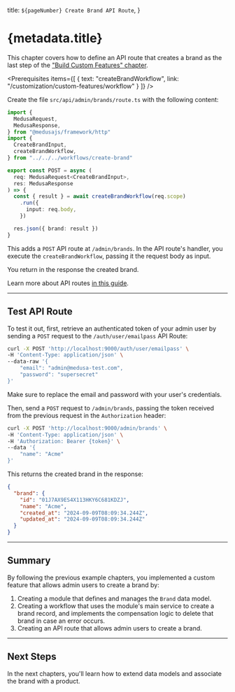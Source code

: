 
  title: `${pageNumber} Create Brand API Route`,
}

# {metadata.title}

<Note title="Example Chapter">

This chapter covers how to define an API route that creates a brand as the last step of the ["Build Custom Features" chapter](../page.mdx).

</Note>

<Prerequisites
  items={[
    {
      text: "createBrandWorkflow",
      link: "/customization/custom-features/workflow"
    }
  ]}
/>

Create the file `src/api/admin/brands/route.ts` with the following content:

```ts title="src/api/admin/brands/route.ts" collapsibleLines="1-9" expandButtonLabel="Show Imports"
import {
  MedusaRequest,
  MedusaResponse,
} from "@medusajs/framework/http"
import { 
  CreateBrandInput, 
  createBrandWorkflow,
} from "../../../workflows/create-brand"

export const POST = async (
  req: MedusaRequest<CreateBrandInput>,
  res: MedusaResponse
) => {
  const { result } = await createBrandWorkflow(req.scope)
    .run({
      input: req.body,
    })

  res.json({ brand: result })
}
```

This adds a `POST` API route at `/admin/brands`. In the API route's handler, you execute the `createBrandWorkflow`, passing it the request body as input.

You return in the response the created brand.

<Note>

Learn more about API routes [in this guide](../../../basics/api-routes/page.mdx).

</Note>

---

## Test API Route

To test it out, first, retrieve an authenticated token of your admin user by sending a `POST` request to the `/auth/user/emailpass` API Route:

```bash
curl -X POST 'http://localhost:9000/auth/user/emailpass' \
-H 'Content-Type: application/json' \
--data-raw '{
    "email": "admin@medusa-test.com",
    "password": "supersecret"
}'
```

Make sure to replace the email and password with your user's credentials.

Then, send a `POST` request to `/admin/brands`, passing the token received from the previous request in the `Authorization` header:

```bash
curl -X POST 'http://localhost:9000/admin/brands' \
-H 'Content-Type: application/json' \
-H 'Authorization: Bearer {token}' \
--data '{
    "name": "Acme"
}'
```

This returns the created brand in the response:

```json title="Example Response"
{
  "brand": {
    "id": "01J7AX9ES4X113HKY6C681KDZJ",
    "name": "Acme",
    "created_at": "2024-09-09T08:09:34.244Z",
    "updated_at": "2024-09-09T08:09:34.244Z"
  }
}
```

---

## Summary

By following the previous example chapters, you implemented a custom feature that allows admin users to create a brand by:

1. Creating a module that defines and manages the `Brand` data model.
2. Creating a workflow that uses the module's main service to create a brand record, and implements the compensation logic to delete that brand in case an error occurs.
3. Creating an API route that allows admin users to create a brand.

---

## Next Steps

In the next chapters, you'll learn how to extend data models and associate the brand with a product.
